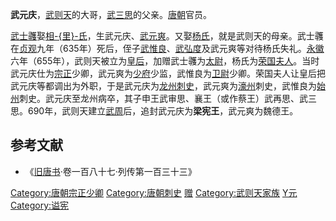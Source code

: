 '''武元庆'''，[[武则天|武则天]]的大哥，[[武三思|武三思]]的父亲。[[唐朝|唐朝]]官员。

[[武士彠|武士彠]]娶[[相里夫人|相-{里}-氏]]，生武元庆、[[武元爽|武元爽]]。又娶[[杨氏_(武则天母)|杨氏]]，就是武则天的母亲。武士彠在[[貞觀_(唐朝)|贞观]]九年（635年）死后，侄子[[武惟良|武惟良]]、[[武弘度|武弘度]]及武元爽等对待杨氏失礼。[[永徽|永徽]]六年（655年），武则天被立为[[皇后|皇后]]，加赠武士彠为[[太尉|太尉]]，杨氏为[[荣国夫人|荣国夫人]]。当时武元庆仕为[[宗正|宗正]]少卿，武元爽为[[少府|少府]]少监，武惟良为[[卫尉|卫尉]]少卿。荣国夫人让皇后把武元庆等都调出为外职，于是武元庆为[[龙州_(四川)|龙州]][[刺史|刺史]]，武元爽为[[濠州|濠州]]刺史，武惟良为[[始州|始州]]刺史。武元庆至龙州病卒，其子申王武审思、襄王（或作蔡王）武再思、武三思。690年，武则天建立[[武周|武周]]后，追封武元庆为'''梁宪王'''，武元爽为魏德王。

==参考文献==
*《[[旧唐书|旧唐书]]·卷一百八十七·列传第一百三十三》

[[Category:唐朝宗正少卿|Category:唐朝宗正少卿]]
[[Category:唐朝刺史|Category:唐朝刺史]]
[[Category:武周宗室国王|赠]]
[[Category:武则天家族|Category:武则天家族]]
[[Category:武姓|Y元]]
[[Category:谥宪|Category:谥宪]]